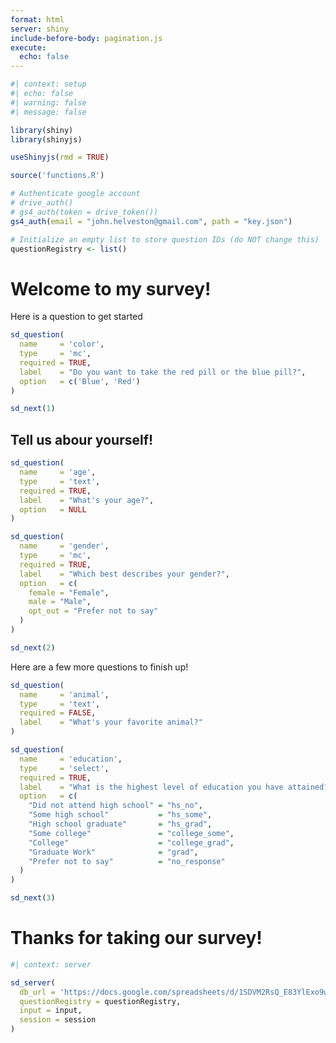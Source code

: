 ```yaml
---
format: html
server: shiny
include-before-body: pagination.js
execute: 
  echo: false
---
```


```r
#| context: setup
#| echo: false
#| warning: false
#| message: false

library(shiny)
library(shinyjs)

useShinyjs(rmd = TRUE)

source('functions.R')

# Authenticate google account
# drive_auth()
# gs4_auth(token = drive_token())
gs4_auth(email = "john.helveston@gmail.com", path = "key.json")

# Initialize an empty list to store question IDs (do NOT change this)
questionRegistry <- list()
```

::: {#page-1}

# Welcome to my survey! 

Here is a question to get started 

```r
sd_question(
  name     = 'color',
  type     = 'mc',
  required = TRUE,
  label    = "Do you want to take the red pill or the blue pill?",
  option   = c('Blue', 'Red')
)

sd_next(1)
```

:::

::: {#page-2}

## Tell us abour yourself!

```r
sd_question(
  name     = 'age',
  type     = 'text',
  required = TRUE,
  label    = "What's your age?",
  option   = NULL
)

sd_question(
  name     = 'gender',
  type     = 'mc',
  required = TRUE,
  label    = "Which best describes your gender?",
  option   = c(
    female = "Female",
    male = "Male",
    opt_out = "Prefer not to say"
  )
)

sd_next(2)
```

:::

::: {#page-3}

Here are a few more questions to finish up! 

```r
sd_question(
  name     = 'animal',
  type     = 'text',
  required = FALSE,
  label    = "What's your favorite animal?"
)

sd_question(
  name     = 'education',
  type     = 'select',
  required = TRUE,
  label    = "What is the highest level of education you have attained?",
  option   = c(
    "Did not attend high school" = "hs_no",
    "Some high school"           = "hs_some",
    "High school graduate"       = "hs_grad",
    "Some college"               = "college_some",
    "College"                    = "college_grad",
    "Graduate Work"              = "grad",
    "Prefer not to say"          = "no_response"
  )
)

sd_next(3)
```

:::

::: {#page-4}

# Thanks for taking our survey!

:::

```r
#| context: server

sd_server(
  db_url = 'https://docs.google.com/spreadsheets/d/1SDVM2RsQ_E83YlExo9wEodabdh9_kbKTAocawjUI2eE/edit?usp=sharing', 
  questionRegistry = questionRegistry,
  input = input, 
  session = session
)
```
